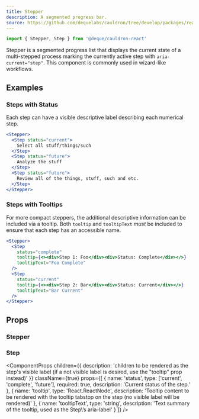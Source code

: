 ```yaml
---
title: Stepper
description: A segmented progress bar.
source: https://github.com/dequelabs/cauldron/tree/develop/packages/react/src/components/Stepper/index.tsx
---
```



```jsx
import { Stepper, Step } from '@deque/cauldron-react'
```

Stepper is a segmented progress list that displays the current state of a multi-stepped process marking the currently active step with `aria-current="step"`. This component is commonly used in wizard-like workflows.

## Examples

### Steps with Status

Each step can have a visible descriptive label describing each numerical step.

```jsx example
<Stepper>
  <Step status="current">
    Select all stuff/things/such
  </Step>
  <Step status="future">
    Analyze the stuff
  </Step>
  <Step status="future">
    Review all of the things, stuff, such and etc.
  </Step>
</Stepper>
```

### Steps with Tooltips

For more compact steppers, the additional descriptive information can be included via a tooltip. Both `tooltip` and `tooltipText` _must_ be included to ensure that each step has an accessible name.

```jsx example
<Stepper>
  <Step
    status="complete"
    tooltip={<><div>Step 1: Foo</div><div>Status: Complete</div></>}
    tooltipText="Foo Complete"
  />
  <Step
    status="current"
    tooltip={<><div>Step 2: Bar</div><div>Status: Current</div></>}
    tooltipText="Bar Current"
  />
</Stepper>
```

## Props

### Stepper

<ComponentProps
  children={true}
  className={true}
/>

### Step

<ComponentProps
  children={{
    description: 'children to be rendered as the step\'s visible label (if a not visible label is desired, use the "tooltip" prop instead)'
  }}
  className={true}
  props={[
    {
      name: 'status',
      type: ['current', 'complete', 'future'],
      required: true,
      description: 'Current status of the step.'
    },
    {
      name: 'tooltip',
      type: 'React.ReactNode',
      description: 'Tooltip content to be rendered with the tooltip tabstop on the step (no visible label will be rendered)'
    },
    {
      name: 'tooltipText',
      type: 'string',
      description: 'Text summary of the tooltip, used as the Step\’s aria-label'
    }
  ]}
/>
